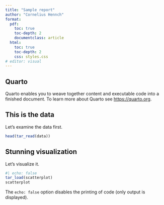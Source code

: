 ```yaml
---
title: "Sample report"
author: "Cornelius Hennch"
format:
  pdf:
    toc: true
    toc-depth: 2
    documentclass: article
  html:
    toc: true
    toc-depth: 2
    css: styles.css
# editor: visual
---
```


## Quarto

Quarto enables you to weave together content and executable code into a finished document. To learn more about Quarto see <https://quarto.org>.

## This is the data

Let's examine the data first.

```r

head(tar_read(data))

```

## Stunning visualization

Let's visualize it.

```r
#| echo: false
tar_load(scatterplot)
scatterplot
```

The `echo: false` option disables the printing of code (only output is displayed).
